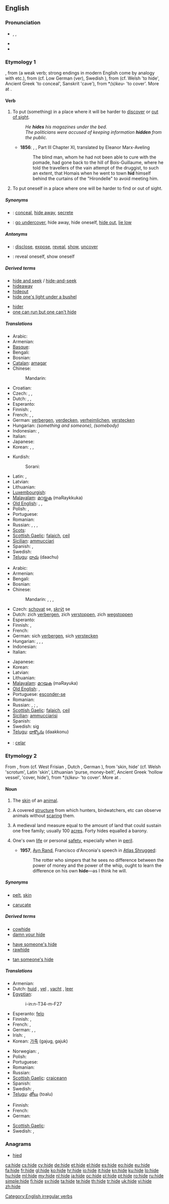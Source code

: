 ==English==

===Pronunciation===
* {{enPR|hīd}}, {{IPA|/haɪd/}}, {{SAMPA|/haId/}}
* {{audio|en-us-hide.ogg|Audio (US)}}
* {{rhymes|aɪd}}

===Etymology 1===
{{etyl|enm}} {{term|hiden|lang=enm}}, from {{etyl|ang}} {{term|hydan|hȳdan}} (a weak verb; strong endings in modern English come by analogy with {{term|ride}} etc.), from {{proto|Germanic|hūdijanan}} (cf. Low German (ver){{term||hüen}}, Swedish {{term|hysa|lang=sv}}), from {{proto|Indo-European|(s)keudh-}} (cf. Welsh {{term|cuddio|lang=cy}} 'to hide', Ancient Greek {{term||keúthein}} 'to conceal', Sanskrit {{term||kuharam}} 'cave'), from *''(s)keu-'' 'to cover'. More at {{l|en|sky}}.

====Verb====
{{en-verb|hides|hiding|hid|hidden}}

# {{transitive}} To put (something) in a place where it will be harder to [[discover]] or [[out of sight]].
#: ''He '''hides''' his magazines under the bed.''
#: ''The politicians were accused of keeping information '''hidden''' from the public.''
#* '''1856''': {{w|Gustave Flaubert}}, {{w|Madame Bovary}}, Part III Chapter XI, translated by Eleanor Marx-Aveling
#*: The blind man, whom he had not been able to cure with the pomade, had gone back to the hill of Bois-Guillaume, where he told the travellers of the vain attempt of the druggist, to such an extent, that Homais when he went to town '''hid''' himself behind the curtains of the "Hirondelle" to avoid meeting him.
# {{intransitive}} To put oneself in a place where one will be harder to find or out of sight.

=====Synonyms=====
* {{sense|transitive}}: [[conceal]], [[hide away]], [[secrete]]
* {{sense|intransitive}}: [[go undercover]], hide away, hide oneself, [[hide out]], [[lie low]]

=====Antonyms=====

* {{sense|transitive}}: [[disclose]], [[expose]], [[reveal]], [[show]], [[uncover]]
* {{sense|intransitive}}: reveal oneself, show oneself

=====Derived terms=====
{{top2}}
* [[hide and seek]] / [[hide-and-seek]]
* [[hideaway]]
* [[hideout]]
* [[hide one's light under a bushel]]
{{mid2}}
* [[hider]]
* [[one can run but one can't hide]]
{{bottom}}

=====Translations=====
{{trans-top|(transitive)}}
* Arabic: {{t-|ar|أخفى|tr='akhfaa}}
* Armenian: {{t-|hy|թաքցնել|tr=t’ak’c’nel}}
* [[Basque]]: {{t|eu|ezkutatu|xs=Basque}}
* Bengali: {{t-|bn|লুকানো|tr=lukano|sc=Beng|xs=Bengali}}
* Bosnian: {{t-|bs|sakriti}}
* [[Catalan]]: [[amagar]]
* Chinese:
*: Mandarin: {{t-|cmn|藏|tr=cáng|sc=Hani}}
* Croatian: {{t-|hr|kriti}}
* Czech: {{t-|cs|schovat}}, {{t-|cs|skrýt}},  {{t-|cs|ukrýt}}
* Dutch: {{t+|nl|verbergen}}, {{t+|nl|verstoppen}}, {{t-|nl|wegstoppen}}
* Esperanto: {{t-|eo|kaŝi|xs=Esperanto}}
* Finnish: {{t+|fi|piilottaa}},  {{t+|fi|kätkeä}}
* French: {{t+|fr|cacher}}, {{t+|fr|dissimuler}}, {{t+|fr|masquer}}
* German: [[verbergen]], [[verdecken]], [[verheimlichen]], [[verstecken]]
* Hungarian: {{t-|hu|rejt}} ''(something and someone)'', {{t-|hu|elbujtat}} ''(somebody)''
* Indonesian: {{t+|id|menyembunyikan|xs=Indonesian}}, {{t+|id|sembunyi|xs=Indonesian}}
* Italian: {{t+|it|nascondere}}
* Japanese: {{t-|ja|隠す|tr=かくす, kakusu}}
* Korean: {{t|ko|숨기다|tr=sumgida|sc=Kore}}, {{t|ko|감추다|tr=gamchuda|sc=Kore}}, {{t|ko|가리다|tr=garida|sc=Kore}}
{{trans-mid}}
* Kurdish:
*: Sorani: {{t|ku|شاردنه‌وه‌|tr=shArdnawa|sc=ku-Arab}}
* Latin: {{t-|la|occulo|alt=occulō}},  {{t-|la|abscondo|alt=abscondō}}
* Latvian: {{t|lv|slēpt}}
* Lithuanian: {{t-|lt|slėpti|xs=Lithuanian}}
* [[Luxembourgish]]: {{t|lb|verstoppen}}
* [[Malayalam]]: [[മറയ്ക്കുക]] (maRaykkuka)
* [[Old English]]: {{t-|ang|hydan|alt=hȳdan|xs=Old English}}, {{t-|ang|miþan|alt=mīþan|xs=Old English}}, {{t-|ang|helan|xs=Old English}}
* Polish: {{t+|pl|chować}}, {{t+|pl|ukrywać}}
* Portuguese: {{t+|pt|esconder}}
* Romanian: {{t+|ro|ascunde}}
* Russian: {{t+|ru|прятать|tr=prjátat'}} {{impf}}, {{t+|ru|спрятать|tr=sprjátat'}} {{pf.}}, {{t+|ru|скрывать|tr=skryvát'}} {{impf}}, {{t|ru|скрыть|tr=skrýt'}} {{pf.}}
* [[Scots]]: {{tø|sco|hod}}
* [[Scottish Gaelic]]: [[falaich]], [[ceil]]
* [[Sicilian]]: [[ammucciari]]
* Spanish: {{t+|es|esconder}}, {{t+|es|ocultar}}
* Swedish: {{t+|sv|gömma}}
* [[Telugu]]: [[దాచు]] (daachu)
{{trans-bottom}}

{{trans-top|(intransitive)}}
* Arabic: {{t|ar|إختبأ|tr='ikhtaba'a}}
* Armenian: {{t-|hy|թաքնվել|tr=t’ak’nvel}}
* Bengali: {{t-|bn|লুকানো|tr=lukano|sc=Beng|xs=Bengali}}
* Bosnian: {{t|bs|sakriti se}}
* Chinese:
*: Mandarin: {{t|cmn|躲藏|tr=duǒcáng|sc=Hani}},  {{t|cmn|隱藏|sc=Hani}},  {{t|cmn|隐藏|tr=yǐncáng|sc=Hani}},  {{t-|cmn|躲|tr=duǒ|sc=Hani}}
* Czech: [[schovat]] se, [[skrýt]] se
* Dutch: zich [[verbergen]], zich [[verstoppen]], zich [[wegstoppen]]
* Esperanto: {{t-|eo|kaŝiĝi|xs=Esperanto}}
* Finnish: {{t+|fi|piiloutua}},  {{t+|fi|kätkeytyä}}
* French: {{t+|fr|se cacher}}
* German: sich [[verbergen]], sich [[verstecken]]
* Hungarian: {{t+|hu|elbújik}}, {{t-|hu|bújik}}, {{t-|hu|rejtőzik}}, {{t-|hu|rejtőzködik}}
* Indonesian: {{t+|id|bersembunyi|xs=Indonesian}}
* Italian: {{t-|it|nascondersi}}
{{trans-mid}}
* Japanese: {{t|ja|隠れる|tr=かくれる, kakureru}}
* Korean: {{t|ko|숨다|tr=sumda|sc=Kore}}
* Latvian: {{t|lv|slēpties}}
* Lithuanian: {{t-|lt|slėptis|xs=Lithuanian}}
* [[Malayalam]]: [[മറയുക]] (maRayuka)
* [[Old English]]: {{t-|ang|hydan|alt=hȳdan|xs=Old English}}, {{t-|ang|miþan|alt=mīþan|xs=Old English}}
* Portuguese: [[esconder-se]]
* Romanian: {{t+|ro|ascunde}}
* Russian: {{t|ru|прятаться|tr=prjátat'sja}} {{impf}}, {{t|ru|спрятаться|tr=sprjátat'sja}} {{pf.}}; {{t|ru|скрываться|tr=skryvát'sja}} {{impf}}, {{t+|ru|скрыться|tr=skrýt'sja}} {{pf.}}
* [[Scottish Gaelic]]: [[falaich]], [[ceil]]
* [[Sicilian]]: [[ammucciarisi]]
* Spanish: {{t-|es|esconderse}}
* Swedish: {{t|sv|gömma}} sig
* [[Telugu]]: [[దాక్కొను]] (daakkonu)
{{trans-bottom}}

{{checktrans}}

* {{ttbc|io}}: [[celar]]

===Etymology 2===
From {{etyl|ang|en}} {{term|hyd|hȳd|lang=ang}}, from {{proto|Germanic|hūdiz|lang=en}} (cf. West Frisian {{term|hûd|lang=fy}}, Dutch {{term|huid|lang=nl}}, German {{term|Haut|lang=de}}), from {{proto|Indo-European|(s)keu-t-|lang=en}} 'skin, hide' (cf. Welsh {{term|cwd|lang=cy}} 'scrotum', Latin {{term|cutis|lang=la}} 'skin', Lithuanian {{term|kutỹs|lang=lt}} 'purse, money-belt', Ancient Greek {{term|κύτος|tr=kýtos|sc=polytonic|lang=grc}} 'hollow vessel', {{term||skŷtos}} 'cover, hide'), from *''(s)keu-'' 'to cover'. More at {{l|en|sky}}.

====Noun====
{{en-noun}}

# {{countable}} The [[skin]] of an [[animal]].
# {{countable}} {{italbrac|mainly British}} A covered [[structure]] from which hunters, birdwatchers, etc can observe animals without [[scare|scaring]] them.
# A medieval land measure equal to the amount of land that could sustain one free family; usually 100 [[acre]]s. Forty hides equalled a barony.
# {{uncountable|informal|usually|US}} One's own [[life]] or personal [[safety]], especially when in [[peril]].
#* '''1957''', [[w:Ayn Rand|Ayn Rand]], Francisco d'Anconia's speech in [[w:Atlas Shrugged|Atlas Shrugged]]:
#*: The rotter who simpers that he sees no difference between the power of money and the power of the whip, ought to learn the difference on his own '''hide'''—as I think he will.

=====Synonyms=====
* {{sense|animal skin}} [[pelt]], [[skin]]
* {{sense|land measure}} [[carucate]]

=====Derived terms=====
{{rel-top3|Terms derived from the noun "hide" (etymology 2)}}
* [[cowhide]]
* [[damn your hide]]
{{rel-mid3}}
* [[have someone's hide]]
* [[rawhide]]
{{rel-mid3}}
* [[tan someone's hide]]
{{rel-bottom}}

=====Translations=====
{{trans-top|skin of an animal}}
* Armenian: {{t-|hy|մորթի|tr=mort’i}}
* Dutch: [[huid]] {{f}}, [[vel]] {{n}}, [[vacht]] {{f}}, [[leer]] {{n}}
* [[Egyptian]]: {{tø|egy|ỉnm|alt=nm|sc=Egyp}}
*: <hiero>i-in:n-T34-m-F27</hiero>
* Esperanto: [[felo]]
* Finnish: {{t+|fi|vuota}},  {{t-|fi|talja}}
* French: {{t+|fr|cuir|m}}, {{t+|fr|peau|f}}
* German: {{t+|de|Haut|f}}, {{t+|de|Fell|n}}, {{t+|de|Leder|n}}
* Irish: {{t-|ga|seithe|f|xs=Irish}}, {{t-|ga|leathar|m|xs=Irish}}
* Korean: [[가죽]] (gajug, gajuk)
{{trans-mid}}
* Norwegian: {{t-|no|skinn|n}}, {{t+|no|dyrehud|m}}
* Polish: {{t+|pl|skóra|f}}
* Portuguese: {{t+|pt|pele|f}}
* Romanian: {{t+|ro|blană|f}}
* Russian: {{t+|ru|шкура|f|tr=škúra}}
* [[Scottish Gaelic]]: [[craiceann]] {{m}}
* Spanish: {{t+|es|piel|f}}
* Swedish: {{t+|sv|hud|c}}, {{t+|sv|skinn|n}}
* [[Telugu]]: [[తోలు]] (toalu)
{{trans-bottom}}

{{trans-top|covered structure for observing animals}}
* Finnish: {{t+|fi|piilo}}
* French: {{t+|fr|cache|f}}
* German: {{t+|de|Hochsitz|m}}
{{trans-mid}}
* [[Scottish Gaelic]]: {{t-|gd|taigh-faire|m|xs=Scottish Gaelic}}
* Swedish: {{t|sv|gömme|n}}, {{t|sv|gömställe|n}}
{{trans-bottom}}

{{trans-top|land measure}}
{{trans-mid}}
{{trans-bottom}}

===Anagrams===
* [[hied#English|hied]]

[[Category:English irregular verbs]]

[[ca:hide]]
[[cs:hide]]
[[cy:hide]]
[[de:hide]]
[[et:hide]]
[[el:hide]]
[[es:hide]]
[[eo:hide]]
[[eu:hide]]
[[fa:hide]]
[[fr:hide]]
[[gl:hide]]
[[ko:hide]]
[[hr:hide]]
[[io:hide]]
[[it:hide]]
[[kn:hide]]
[[ku:hide]]
[[lo:hide]]
[[hu:hide]]
[[ml:hide]]
[[my:hide]]
[[nl:hide]]
[[ja:hide]]
[[oc:hide]]
[[pl:hide]]
[[pt:hide]]
[[ro:hide]]
[[ru:hide]]
[[simple:hide]]
[[fi:hide]]
[[sv:hide]]
[[ta:hide]]
[[te:hide]]
[[th:hide]]
[[tr:hide]]
[[uk:hide]]
[[vi:hide]]
[[zh:hide]]